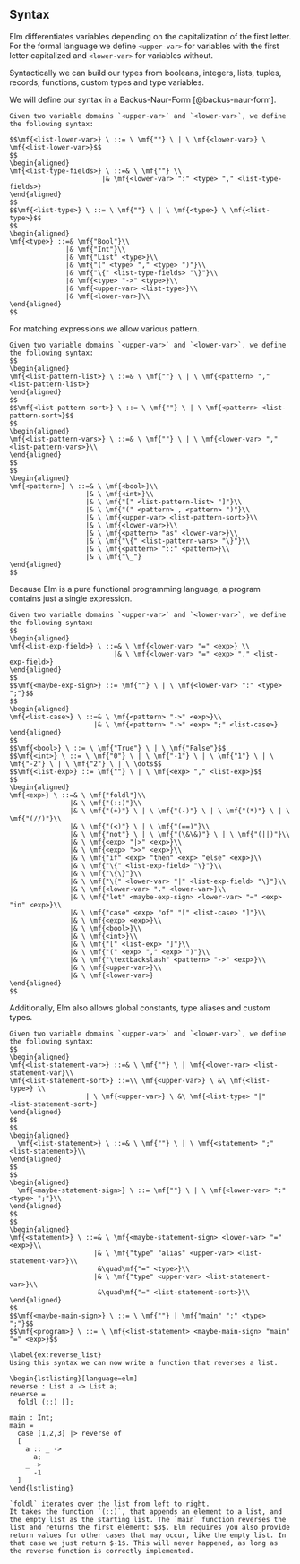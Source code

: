 \setcounter{section}{3}
\setcounter{subsection}{1}

## Syntax

Elm differentiates variables depending on the capitalization of the first letter. For the formal language we define `<upper-var>` for variables with the first letter capitalized and `<lower-var>` for variables without.

Syntactically we can build our types from booleans, integers, lists, tuples, records, functions, custom types and type variables.

We will define our syntax in a Backus-Naur-Form [@backus-naur-form].

```definition
Given two variable domains `<upper-var>` and `<lower-var>`, we define the following syntax:
  
$$\mf{<list-lower-var>} \ ::= \ \mf{""} \ | \ \mf{<lower-var>} \ \mf{<list-lower-var>}$$
$$
\begin{aligned}
\mf{<list-type-fields>} \ ::=& \ \mf{""} \\
                       |& \mf{<lower-var> ":" <type> "," <list-type-fields>}
\end{aligned}
$$
$$\mf{<list-type>} \ ::= \ \mf{""} \ | \ \mf{<type>} \ \mf{<list-type>}$$
$$
\begin{aligned}
\mf{<type>} ::=& \mf{"Bool"}\\
              |& \mf{"Int"}\\
              |& \mf{"List" <type>}\\
              |& \mf{"(" <type> "," <type> ")"}\\
              |& \mf{"\{" <list-type-fields> "\}"}\\
              |& \mf{<type> "->" <type>}\\
              |& \mf{<upper-var> <list-type>}\\
              |& \mf{<lower-var>}\\
\end{aligned}
$$
```

For matching expressions we allow various pattern.

```definition
Given two variable domains `<upper-var>` and `<lower-var>`, we define the following syntax:
$$
\begin{aligned}
\mf{<list-pattern-list>} \ ::=& \ \mf{""} \ | \ \mf{<pattern> "," <list-pattern-list>}
\end{aligned}
$$
$$\mf{<list-pattern-sort>} \ ::= \ \mf{""} \ | \ \mf{<pattern> <list-pattern-sort>}$$
$$
\begin{aligned}
\mf{<list-pattern-vars>} \ ::=& \ \mf{""} \ | \ \mf{<lower-var> "," <list-pattern-vars>}\\
\end{aligned}
$$
$$
\begin{aligned}
\mf{<pattern>} \ ::=& \ \mf{<bool>}\\
                   |& \ \mf{<int>}\\
                   |& \ \mf{"[" <list-pattern-list> "]"}\\
                   |& \ \mf{"(" <pattern> , <pattern> ")"}\\
                   |& \ \mf{<upper-var> <list-pattern-sort>}\\
                   |& \ \mf{<lower-var>}\\
                   |& \ \mf{<pattern> "as" <lower-var>}\\
                   |& \ \mf{"\{" <list-pattern-vars> "\}"}\\
                   |& \ \mf{<pattern> "::" <pattern>}\\
                   |& \ \mf{"\_"}
\end{aligned}
$$
```

Because Elm is a pure functional programming language, a program contains just a single expression.


```definition
Given two variable domains `<upper-var>` and `<lower-var>`, we define the following syntax:
$$
\begin{aligned}
\mf{<list-exp-field>} \ ::=& \ \mf{<lower-var> "=" <exp>} \\
                          |& \ \mf{<lower-var> "=" <exp> "," <list-exp-field>}
\end{aligned}
$$
$$\mf{<maybe-exp-sign>} ::= \mf{""} \ | \ \mf{<lower-var> ":" <type> ";"}$$
$$
\begin{aligned}
\mf{<list-case>} \ ::=& \ \mf{<pattern> "->" <exp>}\\ 
                     |& \ \mf{<pattern> "->" <exp> ";" <list-case>}
\end{aligned}
$$
$$\mf{<bool>} \ ::= \ \mf{"True"} \ | \ \mf{"False"}$$
$$\mf{<int>} \ ::= \ \mf{"0"} \ | \ \mf{"-1"} \ | \ \mf{"1"} \ | \ \mf{"-2"} \ | \ \mf{"2"} \ | \ \dots$$
$$\mf{<list-exp>} ::= \mf{""} \ | \ \mf{<exp> "," <list-exp>}$$
$$
\begin{aligned}
\mf{<exp>} \ ::=& \ \mf{"foldl"}\\
               |& \ \mf{"(::)"}\\
               |& \ \mf{"(+)"} \ | \ \mf{"(-)"} \ | \ \mf{"(*)"} \ | \ \mf{"(//)"}\\
               |& \ \mf{"(<)"} \ | \ \mf{"(==)"}\\
               |& \ \mf{"not"} \ | \ \mf{"(\&\&)"} \ | \ \mf{"(||)"}\\
               |& \ \mf{<exp> "|>" <exp>}\\
               |& \ \mf{<exp> ">>" <exp>}\\
               |& \ \mf{"if" <exp> "then" <exp> "else" <exp>}\\
               |& \ \mf{"\{" <list-exp-field> "\}"}\\
               |& \ \mf{"\{\}"}\\
               |& \ \mf{"\{" <lower-var> "|" <list-exp-field> "\}"}\\
               |& \ \mf{<lower-var> "." <lower-var>}\\
               |& \ \mf{"let" <maybe-exp-sign> <lower-var> "=" <exp> "in" <exp>}\\
               |& \ \mf{"case" <exp> "of" "[" <list-case> "]"}\\
               |& \ \mf{<exp> <exp>}\\
               |& \ \mf{<bool>}\\
               |& \ \mf{<int>}\\
               |& \ \mf{"[" <list-exp> "]"}\\
               |& \ \mf{"(" <exp> "," <exp> ")"}\\
               |& \ \mf{"\textbackslash" <pattern> "->" <exp>}\\
               |& \ \mf{<upper-var>}\\
               |& \ \mf{<lower-var>}
\end{aligned}
$$
```

Additionally, Elm also allows global constants, type aliases and custom types.

```definition
Given two variable domains `<upper-var>` and `<lower-var>`, we define the following syntax:
$$
\begin{aligned}
\mf{<list-statement-var>} ::=& \ \mf{""} \ | \mf{<lower-var> <list-statement-var}\\
\mf{<list-statement-sort>} ::=\\ \mf{<upper-var>} \ &\ \mf{<list-type>} \\
                   | \ \mf{<upper-var>} \ &\ \mf{<list-type> "|" <list-statement-sort>}
\end{aligned}
$$
$$
\begin{aligned}
  \mf{<list-statement>} \ ::=& \ \mf{""} \ | \ \mf{<statement> ";" <list-statement>}\\
\end{aligned}
$$
$$
\begin{aligned}
  \mf{<maybe-statement-sign>} \ ::= \mf{""} \ | \ \mf{<lower-var> ":" <type> ";"}\\
\end{aligned}
$$
$$
\begin{aligned}
\mf{<statement>} \ ::=& \ \mf{<maybe-statement-sign> <lower-var> "=" <exp>}\\
                     |& \ \mf{"type" "alias" <upper-var> <list-statement-var>}\\
                      &\quad\mf{"=" <type>}\\
                     |& \ \mf{"type" <upper-var> <list-statement-var>}\\
                      &\quad\mf{"=" <list-statement-sort>}\\
\end{aligned}
$$
$$\mf{<maybe-main-sign>} \ ::= \ \mf{""} | \mf{"main" ":" <type> ";"}$$
$$\mf{<program>} \ ::= \ \mf{<list-statement> <maybe-main-sign> "main" "=" <exp>}$$
```

```block2
\label{ex:reverse_list}
Using this syntax we can now write a function that reverses a list.

\begin{lstlisting}[language=elm]
reverse : List a -> List a;
reverse =
  foldl (::) [];

main : Int;
main =
  case [1,2,3] |> reverse of
  [
    a :: _ ->
      a;
    _ ->
      -1
  ]
\end{lstlisting}

`foldl` iterates over the list from left to right.
It takes the function `(::)`, that appends an element to a list, and the empty list as the starting list. The `main` function reverses the list and returns the first element: $3$. Elm requires you also provide return values for other cases that may occur, like the empty list. In that case we just return $-1$. This will never happened, as long as the reverse function is correctly implemented.
```